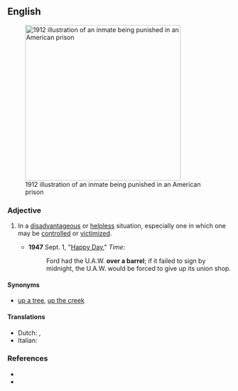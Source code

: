 ==English==
[[Image:Punishment of the Paddle, 1912.jpg‎|right|350px|thumb|1912 illustration of an inmate being punished in an American prison]]

===Adjective===
{{en-adj|head=[[over]] [[a]] [[barrel]]|-}}

# {{label|en|idiomatic}} In a [[disadvantageous]] or [[helpless]] situation, especially one in which one may be [[control]]led or [[victimize]]d.
#* '''1947''' Sept. 1, "[http://www.time.com/time/magazine/article/0,9171,887580,00.html Happy Day]," ''Time'':
#*: Ford had the U.A.W. '''over a barrel'''; if it failed to sign by midnight, the U.A.W. would be forced to give up its union shop.

====Synonyms====
* [[up a tree]], [[up the creek]]

====Translations====
{{trans-top|in a helpless situation}}
* Dutch: {{t+|nl|hopeloos}}, {{t|nl|in de knel}}
* Italian: {{t|it|spalle al muro}}
{{trans-mid}}
{{trans-bottom}}

===References===
* {{R:Dictionary.com}}
* {{R:Merriam Webster Online}}